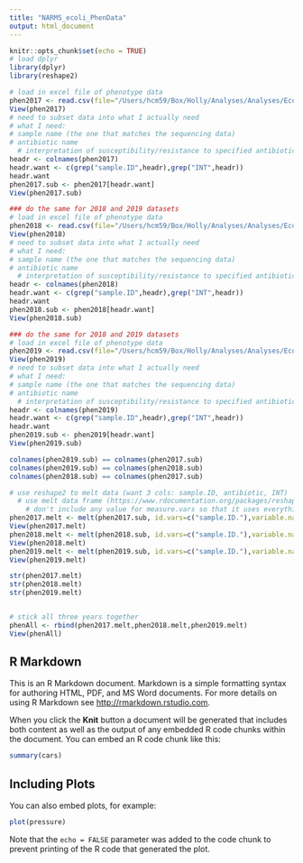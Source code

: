 ```yaml
---
title: "NARMS_ecoli_PhenData"
output: html_document
---
```


```r
knitr::opts_chunk$set(echo = TRUE)
# load dplyr
library(dplyr)
library(reshape2)
```


```r
# load in excel file of phenotype data
phen2017 <- read.csv(file="/Users/hcm59/Box/Holly/Analyses/Analyses/Ecoli/2017-ECOL-MIC-Vet-LIRN.csv",header=TRUE,na.strings = c("", "NA"))
View(phen2017)
# need to subset data into what I actually need
# what I need:
# sample name (the one that matches the sequencing data)
# antibiotic name
  # interpretation of susceptibility/resistance to specified antibiotic
headr <- colnames(phen2017)
headr.want <- c(grep("sample.ID",headr),grep("INT",headr))
headr.want
phen2017.sub <- phen2017[headr.want]
View(phen2017.sub)

### do the same for 2018 and 2019 datasets
# load in excel file of phenotype data
phen2018 <- read.csv(file="/Users/hcm59/Box/Holly/Analyses/Analyses/Ecoli/2018-ECOL-MIC-Vet-LIRN.csv",header=TRUE,na.strings = c("", "NA"))
View(phen2018)
# need to subset data into what I actually need
# what I need:
# sample name (the one that matches the sequencing data)
# antibiotic name
  # interpretation of susceptibility/resistance to specified antibiotic
headr <- colnames(phen2018)
headr.want <- c(grep("sample.ID",headr),grep("INT",headr))
headr.want
phen2018.sub <- phen2018[headr.want]
View(phen2018.sub)

### do the same for 2018 and 2019 datasets
# load in excel file of phenotype data
phen2019 <- read.csv(file="/Users/hcm59/Box/Holly/Analyses/Analyses/Ecoli/2019-ECOL-MIC-Vet-LIRN.csv",header=TRUE,na.strings = c("", "NA"))
View(phen2019)
# need to subset data into what I actually need
# what I need:
# sample name (the one that matches the sequencing data)
# antibiotic name
  # interpretation of susceptibility/resistance to specified antibiotic
headr <- colnames(phen2019)
headr.want <- c(grep("sample.ID",headr),grep("INT",headr))
headr.want
phen2019.sub <- phen2019[headr.want]
View(phen2019.sub)

colnames(phen2019.sub) == colnames(phen2017.sub)
colnames(phen2019.sub) == colnames(phen2018.sub)
colnames(phen2018.sub) == colnames(phen2017.sub)

# use reshape2 to melt data (want 3 cols: sample.ID, antibiotic, INT)
  # use melt data frame (https://www.rdocumentation.org/packages/reshape2/versions/1.4.4/topics/melt.data.frame)
    # don't include any value for measure.vars so that it uses everything except sample.ID.
phen2017.melt <- melt(phen2017.sub, id.vars=c("sample.ID."),variable.name = "antibiotic", value.name = "INT",na.rm = TRUE)
View(phen2017.melt)
phen2018.melt <- melt(phen2018.sub, id.vars=c("sample.ID."),variable.name = "antibiotic", value.name = "INT",na.rm = TRUE)
View(phen2018.melt)
phen2019.melt <- melt(phen2019.sub, id.vars=c("sample.ID."),variable.name = "antibiotic", value.name = "INT",na.rm = TRUE)
View(phen2019.melt)

str(phen2017.melt)
str(phen2018.melt)
str(phen2019.melt)


# stick all three years together
phenAll <- rbind(phen2017.melt,phen2018.melt,phen2019.melt)
View(phenAll)
```




## R Markdown

This is an R Markdown document. Markdown is a simple formatting syntax for authoring HTML, PDF, and MS Word documents. For more details on using R Markdown see <http://rmarkdown.rstudio.com>.

When you click the **Knit** button a document will be generated that includes both content as well as the output of any embedded R code chunks within the document. You can embed an R code chunk like this:

```r
summary(cars)
```

## Including Plots

You can also embed plots, for example:

```r
plot(pressure)
```

Note that the `echo = FALSE` parameter was added to the code chunk to prevent printing of the R code that generated the plot.
